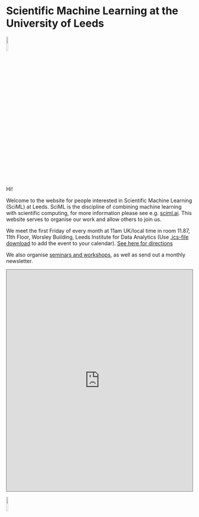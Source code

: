 # Scientific Machine Learning at the University of Leeds

![](./images/logo_final.png){width=10% fig-align="center"}

Hi!

Welcome to the website for people interested in Scientific Machine Learning
(SciML) at Leeds. SciML is the discipline of combining machine learning with
scientific computing, for more information please see e.g. <a href="https://sciml.ai/roadmap/">sciml.ai</a>.
This website serves to organise our work and allow others to join us. 

We meet the first Friday of every month at 11am UK/local time in room 11.87, 11th Floor, Worsley Building, Leeds
Institute for Data Analytics (Use [.ics-file download](assets/SciML_community_monthly_coffee-chat.ics) to add
the event to your calendar). [See here for directions](/directions/)

We also organise [seminars and workshops](/events), as well as send out a monthly newsletter.

```{=html}
<div class="googleCalendar"> 
  <iframe src="https://calendar.google.com/calendar/embed?height=600&wkst=1&ctz=Europe%2FLondon&showPrint=0&src=bGVlZHN1bml2ZXJzaXR5c2NpbWxAZ21haWwuY29t&color=%23039BE5" style="border:solid 1px #777" width="100%" height="600" frameborder="0" scrolling="no"></iframe>
</div> 
```

![](./images/logo_final.png){width=10% fig-align="center"}
